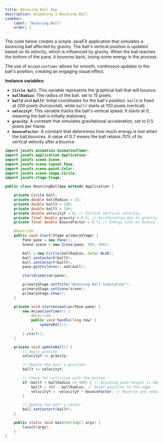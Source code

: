 ```yaml
---
title: Bouncing Ball App 
description: Animating a Bouncing Ball
sidebar:
    label: "Bouncing Ball"
    order: 1
---
```


The code below creates a simple JavaFX application that simulates a bouncing ball affected by gravity. The ball's vertical position is updated based on its velocity, which is influenced by gravity. When the ball reaches the bottom of the pane, it bounces back, losing some energy in the process.   

The use of `AnimationTimer` allows for smooth, continuous updates to the ball's position, creating an engaging visual effect.

**Instance variables:**

- **`Circle ball`**: This variable represents the graphical ball that will bounce.
- **`ballRadius`**: The radius of the ball, set to 15 pixels.
- **`ballX`** and **`ballY`**: Initial coordinates for the ball's position. `ballX` is fixed at 200 pixels (horizontal), while `ballY` starts at 100 pixels (vertical).
- **`velocityY`**: This variable tracks the ball's vertical speed. It starts at 0, meaning the ball is initially stationary.
- **`gravity`**: A constant that simulates gravitational acceleration, set to 0.5 pixels per frame.
- **`bounceFactor`**: A constant that determines how much energy is lost when the ball bounces. A value of 0.7 means the ball retains 70% of its vertical velocity after a bounce.


```java
import javafx.animation.AnimationTimer;
import javafx.application.Application;
import javafx.scene.Scene;
import javafx.scene.layout.Pane;
import javafx.scene.paint.Color;
import javafx.scene.shape.Circle;
import javafx.stage.Stage;

public class BouncingBallApp extends Application {

    private Circle ball;
    private double ballRadius = 15;
    private double ballX = 200;
    private double ballY = 100;
    private double velocityY = 0; // Initial vertical velocity
    private final double gravity = 0.5; // Acceleration due to gravity
    private final double bounceFactor = 0.7; // Energy loss on bounce

    @Override
    public void start(Stage primaryStage) {
        Pane pane = new Pane();
        Scene scene = new Scene(pane, 400, 400);

        ball = new Circle(ballRadius, Color.BLUE);
        ball.setCenterX(ballX);
        ball.setCenterY(ballY);
        pane.getChildren().add(ball);

        startAnimation(pane);

        primaryStage.setTitle("Bouncing Ball Simulation");
        primaryStage.setScene(scene);
        primaryStage.show();
    }

    private void startAnimation(Pane pane) {
        new AnimationTimer() {
            @Override
            public void handle(long now) {
                updateBall();
            }
        }.start();
    }

    private void updateBall() {
        // Apply gravity
        velocityY += gravity;

        // Update the ball's position
        ballY += velocityY;

        // Check for collision with the bottom
        if (ballY + ballRadius >= 400) { // Assuming pane height is 400
            ballY = 400 - ballRadius; // Reset position to the edge
            velocityY = -velocityY * bounceFactor; // Reverse and reduce velocity
        }

        // Update the ball's center
        ball.setCenterY(ballY);
    }

    public static void main(String[] args) {
        launch(args);
    }
}
```

